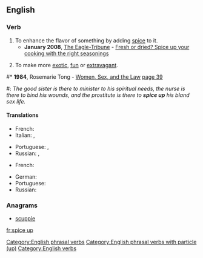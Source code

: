 ==English==

===Verb===
{{en-verb|spices up|spicing up|spiced up}}

# To enhance the flavor of something by adding [[spice]] to it.
#* '''January 2008''', [[w:The Eagle-Tribune|The Eagle-Tribune]] - [http://www.eagletribune.com/pulife/local_story_016093914 Fresh or dried? Spice up your cooking with the right seasonings]
# {{lb|en|idiomatic}} To make more [[exotic]], [[fun]] or [[extravagant]].
<!--#*'''1996''', [[w:Spice Girls|Spice Girls]] - ''[[w:Spice Up Your Life|Spice Up Your Life]]''
#: ''Colours of the world''
#: '''''Spice up your life'''''
#: ''Every boy and every girl''
#: '''''Spice up your life'''''
#: ''People of the world''
#: '''''Spice up your life''''' That quote doesn't even hint at the meaning of the word-->
#* '''1984''', Rosemarie Tong - [http://books.google.com/books?id=JbqvVVXncqMC Women, Sex, and the Law] [http://books.google.com/books?id=JbqvVVXncqMC&pg=PA39&dq=spice-up+sex-life+date:1980-1990&lr=&sig=sGmo5pLWKi2vk0AHMCW9YMl4OHc page 39]
#: ''The good sister is there to minister to his spiritual needs, the nurse is there to bind his wounds, and the prostitute is there to '''spice up''' his bland sex life.''

====Translations====
{{trans-top|Enhance the flavour of something using spice}}
* French: {{t+|fr|pimenter}}
* Italian: {{t|it|speziare}}, {{t|it|pimentare}}
{{trans-mid}}
* Portuguese: {{t+|pt|condimentar}}, {{t+|pt|temperar}}
* Russian: {{t+|ru|приправля́ть|impf}}, {{t+|ru|припра́вить|pf}}
{{trans-bottom}}

{{trans-top|To make something more exotic, fun or extravagant}}
* French: {{t+|fr|pimenter}}
{{trans-mid}}
* German: {{t|de|aufpeppen}}
* Portuguese: {{t+|pt|apimentar}}
* Russian: {{t+|ru|разнообра́зить|pf}}
{{trans-bottom}}

===Anagrams===
* [[scuppie#English|scuppie]]

[[Category:English phrasal verbs]]
[[Category:English phrasal verbs with particle (up)]]
[[Category:English verbs]]

[[fr:spice up]]